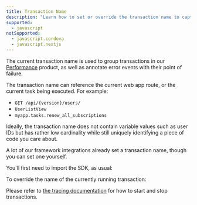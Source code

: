 ```yaml
---
title: Transaction Name
description: "Learn how to set or override the transaction name to capture the user and gain critical pieces of information that construct a unique identity in Sentry."
supported:
  - javascript
notSupported:
  - javascript.cordova
  - javascript.nextjs
---
```


The current transaction name is used to group transactions in our
[Performance](/product/performance/) product, as well as annotate error events
with their point of failure.

The transaction name can reference the current web app route, or the current
task being executed. For example:

- `GET /api/{version}/users/`
- `UserListView`
- `myapp.tasks.renew_all_subscriptions`

Ideally, the transaction name does not contain variable values such as user
IDs but has rather low cardinality while still uniquely identifying a piece of
code you care about.

A lot of our framework integrations already set a transaction name, though you can set one yourself.

You'll first need to import the SDK, as usual:

<PlatformContent includePath="enriching-events/import" />

To override the name of the currently running transaction:

<PlatformContent includePath="enriching-events/set-transaction-name" />

Please refer to [the tracing documentation](../../tracing/) for how to start and stop transactions.
